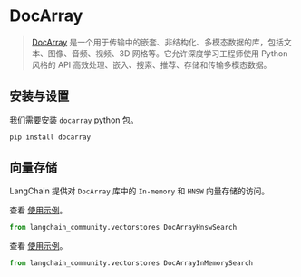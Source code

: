 # DocArray

> [DocArray](https://docarray.jina.ai/) 是一个用于传输中的嵌套、非结构化、多模态数据的库，包括文本、图像、音频、视频、3D 网格等。它允许深度学习工程师使用 Python 风格的 API 高效处理、嵌入、搜索、推荐、存储和传输多模态数据。

## 安装与设置

我们需要安装 `docarray` python 包。

```bash
pip install docarray
```

## 向量存储

LangChain 提供对 `DocArray` 库中的 `In-memory` 和 `HNSW` 向量存储的访问。

查看 [使用示例](/docs/integrations/vectorstores/docarray_hnsw)。

```python
from langchain_community.vectorstores DocArrayHnswSearch
```
查看 [使用示例](/docs/integrations/vectorstores/docarray_in_memory)。

```python
from langchain_community.vectorstores DocArrayInMemorySearch
```